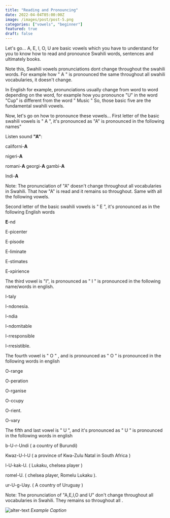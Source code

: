 ```yaml
---
title: "Reading and Pronouncing"
date: 2022-04-04T05:00:00Z
image: /images/post/post-5.png
categories: ["vowels", "beginner"]
featured: true
draft: false
---
```




Let's go...
A, E, I, O, U are basic vowels which you have to understand for you to know how to read and pronounce Swahili words, sentences and ultimately books.

Note this, Swahili vowels pronunciations dont change throughout the swahili words. For example how " A " is pronounced the same throughout all swahili vocabularies, it doesn't change.

In English for example, pronunciations usually change from word to word depending on the word, for example how you pronounce "U" in the word "Cup" is different from the word " Music "
So, those basic  five are the fundamental swahili vowels.

Now, let's go on how to pronounce these vowels...
First letter of the basic swahili vowels is " A ", it's pronounced as "A" is pronounced in the following names"

Listen sound **"A"**: <Audio src="../../images/audios/AA.mp3" />

californi-**A**

nigeri-**A**

romani-**A**
georgi-**A**
gambi-**A**

Indi-**A**

Note: The pronunciation of "A" doesn't change throughout all vocabularies in Swahili. That how "A" is read and it remains so throughout. Same with all the following vowels.

Second letter of the basic swahili vowels is " E ", it's pronounced as in the following English words

**E**-nd

E-picenter

E-pisode

E-liminate

E-stimates

E-xpirience

The third vowel is "I", is pronounced as " I " is pronounced in the following name/words in english.

I-taly

I-ndonesia.

I-ndia

I-ndomitable

I-rresponsible

I-rresistible.

The fourth vowel is " O " , and is pronounced as " O " is pronounced in the following words in english

O-range

O-peration

O-rganise

O-ccupy

O-rient.

O-vary

The fifth and last vowel is " U ", and it's pronounced as " U " is pronounced in the following words in english

b-U-r-Undi               ( a country of Burundi)

Kwaz-U-l-U              ( a province of Kwa-Zulu Natal in South  Africa )

l-U-kak-U.                 ( Lukaku, chelsea player )

romel-U.                   ( chelsea player, Romelu Lukaku ).

ur-U-g-Uay.               ( A country of Uruguay )

Note: The pronunciation of "A,E,I,O and U" don't change throughout all vocabularies in Swahili. They remains so throughout all .

![alter-text](/images/post/post-1.png)
*Example Caption*

